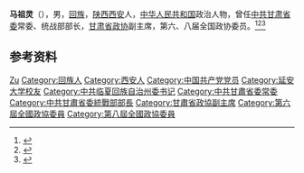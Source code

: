 '''马祖灵'''（{{bd|1925年|11月|}}），男，[[回族|回族]]，[[陕西|陕西]][[西安|西安]]人，[[中华人民共和国|中华人民共和国]]政治人物，曾任[[中共甘肃省委|中共甘肃省委]]常委、统战部部长，[[甘肃省政协|甘肃省政协]]副主席，第六、八届全国政协委员。<ref>{{Cite web|title=马祖灵|url=http://www.chinalxnet.com/a/renwen/hezhouShihua/2017/0606/17783.html|accessdate=2020-08-30|work=中国临夏网}}</ref><ref>{{Cite book|title=历届全国政协委员人名辞典|author=|publisher=中国国际广播出版社|year=1996|isbn=9787507813746|location=北京|pages=286}}</ref><ref>{{Cite book|title=中华人民共和国职官志|author=何虎生, 李耀东, 向常福主编|publisher=中国社会出版社|year=2003|isbn=9787800883934|location=北京|pages=}}</ref>

== 参考资料 ==
{{reflist}}

{{中国人物小作品}}

{{Authority control}}
{{DEFAULTSORT:Ma马}}
[[Category:马姓|Zu]]
[[Category:回族人|Category:回族人]]
[[Category:西安人|Category:西安人]]
[[Category:中国共产党党员|Category:中国共产党党员]]
[[Category:延安大学校友|Category:延安大学校友]]
[[Category:中共临夏回族自治州委书记|Category:中共临夏回族自治州委书记]]
[[Category:中共甘肅省委常委|Category:中共甘肅省委常委]]
[[Category:中共甘肅省委統戰部部長|Category:中共甘肅省委統戰部部長]]
[[Category:甘肅省政協副主席|Category:甘肅省政協副主席]]
[[Category:第六屆全國政協委員|Category:第六屆全國政協委員]]
[[Category:第八屆全國政協委員|Category:第八屆全國政協委員]]